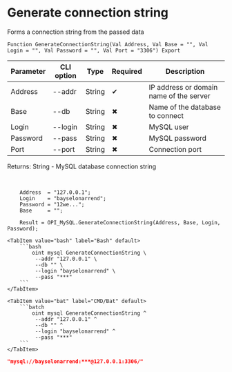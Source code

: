 ﻿---
sidebar_position: 5
description:  Forms a connection string from the passed dataСтраницы
keywords: [1C, 1С, 1С:Enterprise, 1С:Enterprise 8.3, API, Integration, Services, Exchange, OneScript, CLI, MySQL]
---


# Generate connection string
 Forms a connection string from the passed data



`Function GenerateConnectionString(Val Address, Val Base = "", Val Login = "", Val Password = "", Val Port = "3306") Export`

  | Parameter | CLI option | Type | Required | Description |
  |-|-|-|-|-|
  | Address | --addr | String | &#x2714; | IP address or domain name of the server |
  | Base | --db | String | &#x2716; | Name of the database to connect |
  | Login | --login | String | &#x2716; | MySQL user |
  | Password | --pass | String | &#x2716; | MySQL password |
  | Port | --port | String | &#x2716; | Connection port |

  
  Returns:  String - MySQL database connection string

<br/>




```bsl title="1C:Enterprise/OneScript code example"
    Address  = "127.0.0.1";
    Login    = "bayselonarrend";
    Password = "12we...";
    Base     = "";

    Result = OPI_MySQL.GenerateConnectionString(Address, Base, Login, Password);
```
 

 <Tabs>
  
    <TabItem value="bash" label="Bash" default>
        ```bash
            oint mysql GenerateConnectionString \
             --addr "127.0.0.1" \
             --db "" \
             --login "bayselonarrend" \
             --pass "***"
        ```
    </TabItem>
  
    <TabItem value="bat" label="CMD/Bat" default>
        ```batch
            oint mysql GenerateConnectionString ^
             --addr "127.0.0.1" ^
             --db "" ^
             --login "bayselonarrend" ^
             --pass "***"
        ```
    </TabItem>
</Tabs>


```json title="Result"
"mysql://bayselonarrend:***@127.0.0.1:3306/"
```
